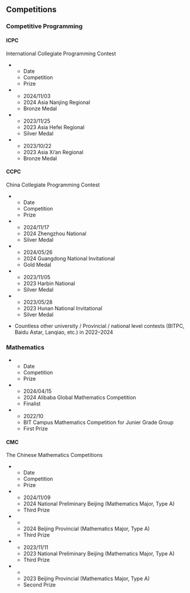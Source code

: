## Competitions

### Competitive Programming

#### ICPC

International Collegiate Programming Contest

:::{.list-table width="1,2,1"}

* - Date
  - Competition
  - Prize

* - 2024/11/03
  - 2024 Asia Nanjing Regional
  - Bronze Medal

* - 2023/11/25
  - 2023 Asia Hefei Regional
  - Silver Medal

* - 2023/10/22
  - 2023 Asia Xi'an Regional
  - Bronze Medal
:::

#### CCPC

China Collegiate Programming Contest

:::{.list-table width="1,2,1"}

* - Date
  - Competition
  - Prize

* - 2024/11/17
  - 2024 Zhengzhou National
  - Silver Medal

* - 2024/05/26
  - 2024 Guangdong National Invitational
  - Gold Medal

* - 2023/11/05
  - 2023 Harbin National
  - Silver Medal

* - 2023/05/28
  - 2023 Hunan National Invitational
  - Silver Medal
:::

- Countless other university / Provincial / national level contests (BITPC, Baidu Astar, Lanqiao, etc.) in 2022--2024

### Mathematics

:::{.list-table width="1,2,1"}

* - Date
  - Competition
  - Prize

* - 2024/04/15
  - 2024 Alibaba Global Mathematics Competition
  - Finalist

* - 2022/10
  - BIT Campus Mathematics Competition for Junier Grade Group
  - First Prize
:::

#### CMC

The Chinese Mathematics Competitions

:::{.list-table width="1,2,1"}

* - Date
  - Competition
  - Prize

* - 2024/11/09
  - 2024 National Preliminary Beijing (Mathematics Major, Type A)
  - Third Prize

* - 
  - 2024 Beijing Provincial (Mathematics Major, Type A)
  - Third Prize

* - 2023/11/11
  - 2023 National Preliminary Beijing (Mathematics Major, Type A)
  - Third Prize

* - 
  - 2023 Beijing Provincial (Mathematics Major, Type A)
  - Second Prize

:::